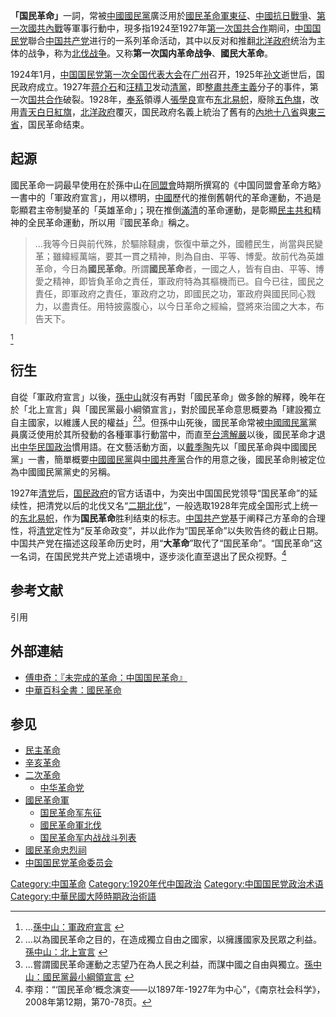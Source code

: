 {{三民主義}}
'''「国民革命」'''一詞，常被[[中國國民黨|中國國民黨]]廣泛用於[[國民革命軍東征|國民革命軍東征]]、[[中國抗日戰爭|中國抗日戰爭]]、[[第一次國共內戰|第一次國共內戰]]等軍事行動中，現多指1924至1927年[[第一次国共合作|第一次国共合作]]期间，[[中国国民党|中国国民党]]聯合[[中国共产党|中国共产党]]进行的一系列革命活动，其中以反对和推翻[[北洋政府|北洋政府]]统治为主体的战争，称为[[北伐战争|北伐战争]]。又称'''第一次国内革命战争'''、'''國民大革命'''。

1924年1月，[[中国国民党第一次全国代表大会|中国国民党第一次全国代表大会]]在[[廣州市_(中華民國)|广州]]召开，1925年[[孙文|孙文]]逝世后，国民政府成立。1927年[[蒋介石|蒋介石]]和[[汪精卫|汪精卫]]发动[[中国国民党清党|清黨]]，即[[整肅|整肅]][[共產主義|共產主義]]分子的事件，第一次[[国共合作|国共合作]]破裂。1928年，[[奉系|奉系]]領導人[[張學良|張學良]]宣布[[东北易帜|东北易帜]]，廢除[[五色旗_(中華民國)|五色旗]]，改用[[青天白日紅旗|青天白日紅旗]]，[[北洋政府|北洋政府]]覆灭，国民政府名義上統治了舊有的[[內地十八省|內地十八省]]與[[東三省|東三省]]，国民革命结束。

==起源==
國民革命一詞最早使用在於孫中山在[[同盟會|同盟會]]時期所撰寫的《中国同盟會革命方略》一書中的「軍政府宣言」，用以標明，[[中國|中國]]歷代的推倒舊朝代的革命運動，不過是彰顯君主帝制變革的「英雄革命」；現在推倒[[滿清|滿清]]的革命運動，是彰顯[[民主|民主]][[共和|共和]]精神的全民革命運動，所以用『國民革命』稱之。
<blockquote>...我等今日與前代殊，於驅除韃虜，恢復中華之外，國體民生，尚當與民變革；雖緯經萬端，要其一貫之精神，則為自由、平等、博愛。故前代為英雄革命，今日為'''國民革命'''。所謂'''國民革命'''者，一國之人，皆有自由、平等、博愛之精神，即皆負革命之責任，軍政府特為其樞機而已。自今已往，國民之責任，即軍政府之責任，軍政府之功，即國民之功，軍政府與國民同心戮力，以盡責任。用特披露腹心，以今日革命之經綸，暨將來治國之大本，布告天下。</blockquote><ref> ...[http://sunology.culture.tw/cgi-bin/gs32/gsweb.cgi/ccd=kIHM5U/record?r1=24&h1=1 孫中山：軍政府宣言] {{Wayback|url=http://sunology.culture.tw/cgi-bin/gs32/gsweb.cgi/ccd=kIHM5U/record?r1=24&h1=1 |date=20200726175139 }}</ref>

== 衍生 ==
自從「軍政府宣言」以後，[[孫中山|孫中山]]就沒有再對「國民革命」做多餘的解釋，晚年在於「北上宣言」與「國民黨最小綱領宣言」，對於國民革命意思概要為「建設獨立自主國家，以維護人民的權益」<ref>...以為國民革命之目的，在造成獨立自由之國家，以擁護國家及民眾之利益。[http://sunology.culture.tw/cgi-bin/gs32/gsweb.cgi/ccd=kIHM5U/record?r1=10&h1=8 孫中山：北上宣言] {{Wayback|url=http://sunology.culture.tw/cgi-bin/gs32/gsweb.cgi/ccd=kIHM5U/record?r1=10&h1=8 |date=20200726182513 }}</ref><ref>...嘗謂國民革命運動之志望乃在為人民之利益，而謀中國之自由與獨立。[http://sunology.culture.tw/cgi-bin/gs32/gsweb.cgi/ccd=kIHM5U/record?r1=8&h1=8 孫中山：國民黨最小綱領宣言] {{Wayback|url=http://sunology.culture.tw/cgi-bin/gs32/gsweb.cgi/ccd=kIHM5U/record?r1=8&h1=8 |date=20200726175158 }}</ref>。但孫中山死後，國民革命常被[[中國國民黨|中國國民黨]]黨員廣泛使用於其所發動的各種軍事行動當中，而直至[[臺灣省戒嚴令|台湾解嚴]]以後，國民革命才退出[[中华民国政治|中华民国政治]]慣用語。在文藝活動方面，以[[戴季陶|戴季陶]]先以「國民革命與中國國民黨」一書，簡單概要[[中國國民黨|中國國民黨]]與[[中國共產黨|中國共產黨]]合作的用意之後，國民革命則被定位為中國國民黨黨史的另稱。

1927年[[中国国民党清党|清党]]后，[[国民政府|国民政府]]的官方话语中，为突出中国国民党领导“国民革命”的延续性，把清党以后的北伐又名“[[二期北伐|二期北伐]]”，一般选取1928年完成全国形式上统一的[[东北易帜|东北易帜]]，作为'''国民革命'''胜利结束的标志。[[中国共产党|中国共产党]]基于阐释己方革命的合理性，将[[中国国民党清党|清党]]定性为“反革命政变”，并以此作为“国民革命”以失败告终的截止日期。中国共产党在描述这段革命历史时，用“'''大革命'''”取代了“国民革命”。“国民革命”这一名词，在国民党共产党上述语境中，逐步淡化直至退出了民众视野。<ref>李翔：“‘国民革命’概念演变——以1897年-1927年为中心”，《南京社会科学》，2008年第12期，第70-78页。</ref>

== 参考文献 ==
; 引用
{{Reflist}}

== 外部連結 ==
*[http://www.huanghuagang.org/hhgMagazine/issue02/big5/8_3.html 傅申奇：『未完成的革命：中国国民革命』]{{Wayback|url=http://www.huanghuagang.org/hhgMagazine/issue02/big5/8_3.html |date=20170111161308 }}
*[http://ap6.pccu.edu.tw/Encyclopedia/data.asp?id=3845 中華百科全書：國民革命]{{Wayback|url=http://ap6.pccu.edu.tw/Encyclopedia/data.asp?id=3845 |date=20200902174633 }}

== 参见 ==
{{Portal box|中华民国|政治}}
* [[民主革命|民主革命]]
* [[辛亥革命|辛亥革命]]
* [[二次革命|二次革命]]
** [[中华革命党|中华革命党]]
* [[國民革命軍|國民革命軍]]
** [[国民革命军东征|国民革命军东征]]
** [[國民革命軍北伐|國民革命軍北伐]]
** [[国民革命军内战战斗列表|国民革命军内战战斗列表]]
* [[國民革命忠烈祠|國民革命忠烈祠]]
* [[中国国民党革命委员会|中国国民党革命委员会]]

[[Category:中国革命|Category:中国革命]]
[[Category:1920年代中国政治|Category:1920年代中国政治]]
[[Category:中国国民党政治术语|Category:中国国民党政治术语]]
[[Category:中華民國大陸時期政治術語|Category:中華民國大陸時期政治術語]]